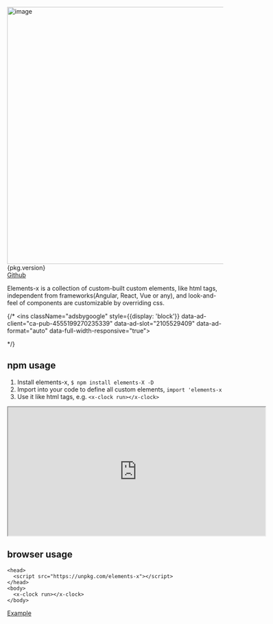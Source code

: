 
<Meta title="Getting started" />
<style>{`
  .sbdocs-content p { font-size: 16px !important; }
`}</style>

<img src="/logo.png" alt="image" width="600" className="align-bottom"/>{pkg.version}
<br/>
<a href="https://github.com/allenhwkim/elements-x">Github</a>

Elements-x is a collection of custom-built custom elements, like html tags, 
independent from frameworks(Angular, React, Vue or any), 
and look-and-feel of components are customizable by overriding css.

{/* <script async src="https://pagead2.googlesyndication.com/pagead/js/adsbygoogle.js?client=ca-pub-4555199270235339"
  crossorigin="anonymous"></script>
<ins className="adsbygoogle"
  style={{display: 'block'}}
  data-ad-client="ca-pub-4555199270235339"
  data-ad-slot="2105529409"
  data-ad-format="auto"
  data-full-width-responsive="true"></ins>
<script> (adsbygoogle = window.adsbygoogle || []).push({}); </script> */}

## npm usage 
1. Install elements-x, `$ npm install elements-X -D`
2. Import into your code to define all custom elements, `import 'elements-x`
3. Use it like html tags, e.g. `<x-clock run></x-clock>`

<iframe src="https://stackblitz.com/edit/elements-x?embed=1&view=preview" width="600" height="300"></iframe>

## browser usage
```
<head>
  <script src="https://unpkg.com/elements-x"></script>
</head>
<body>
  <x-clock run></x-clock>
</body>
```
[Example](https://unpkg.com/elements-x/dist/lib/test.html)

